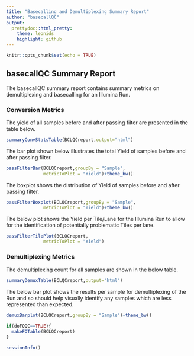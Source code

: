 ```yaml
---
title: "Basecalling and Demultiplexing Summary Report"
author: "basecallQC"
output:
  prettydoc::html_pretty:
    theme: leonids
    highlight: github
---
```



```r
knitr::opts_chunk$set(echo = TRUE)
```

## basecallQC Summary Report

The basecallQC summary report contains summary metrics on demultiplexing and basecalling for an Illumina Run. 

### Conversion Metrics

The yield of all samples before and after passing filter are presented in the table below. 

```r
summaryConvStatsTable(BCLQCreport,output="html")
```

The bar plot shown below illustrates  the total Yield of samples before and after passing filter.
```r
passFilterBar(BCLQCreport,groupBy = "Sample",
              metricToPlot = "Yield")+theme_bw()


```

The boxplot shows the distribution of Yield of samples before and after passing filter.

```r
passFilterBoxplot(BCLQCreport,groupBy = "Sample",
              metricToPlot = "Yield")+theme_bw()
```

The below plot shows the Yield per Tile/Lane for the Illumina Run to allow for the identification of potentially problematic Tiles per lane. 

```r
passFilterTilePlot(BCLQCreport,
              metricToPlot = "Yield")
```

### Demultiplexing Metrics


The demultiplexing count for all samples are shown in the below table. 

```r
summaryDemuxTable(BCLQCreport,output="html")
```

The below bar plot shows the results  per sample for demultiplexing of the Run and so should help visually identify any samples which are less represented than expected.

```r
demuxBarplot(BCLQCreport,groupBy = "Sample")+theme_bw()
```

```r
if(doFQQC==TRUE){
  makeFQTable(BCLQCreport)
}
```

```r
sessionInfo()
```
